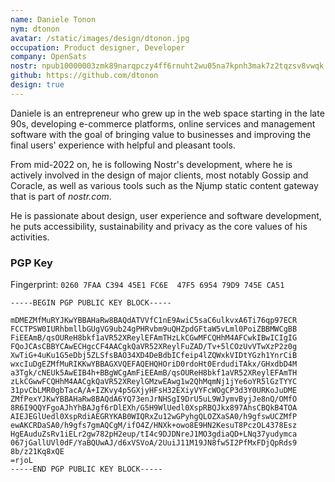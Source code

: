 ```yaml
---
name: Daniele Tonon
nym: dtonon
avatar: /static/images/design/dtonon.jpg
occupation: Product designer, Developer
company: OpenSats
nostr: npub10000003zmk89narqpczy4ff6rnuht2wu05na7kpnh3mak7z2tqzsv8vwqk
github: https://github.com/dtonon
design: true
---
```


Daniele is an entrepreneur who grew up in the web space starting in the late 90s, developing e-commerce platforms, online services and management software with the goal of bringing value to businesses and improving the final users' experience with helpful and pleasant tools.

From mid-2022 on, he is following Nostr's development, where he is actively involved in the design of major clients, most notably Gossip and Coracle, as well as various tools such as the Njump static content gateway that is part of *nostr.com*.

He is passionate about design, user experience and software development, he puts accessibility, sustainability and privacy as the core values of his activities.

### PGP Key

Fingerprint: `0260 7FAA C394 45E1 FC6E  47F5 6954 79D9 745E CA51`

```
-----BEGIN PGP PUBLIC KEY BLOCK-----

mDMEZMfMuRYJKwYBBAHaRw8BAQdATVVfC1nE9AwiC5saC6ulkvxA6Ti76qp97ECR
FCCTPSW0IURhbmllbGUgVG9ub24gPHRvbm9uQHZpdGFtaW5vLml0PoiZBBMWCgBB
FiEEAmB/qsOUReH8bkf1aVR52XReylEFAmTHzLkCGwMFCQHhM4AFCwkIBwICIgIG
FQoJCAsCBBYCAwECHgcCF4AACgkQaVR52XReylFuZAD/Tv+5lCOzUvVTwXzP2z0g
XwTiG+4uKu1G5eDbj5ZLSfsBAO34XD4DeBdbICfeip4lZQWxkVIDtYGzh1YnrCiB
wxcIuDgEZMfMuRIKKwYBBAGXVQEFAQEHQHOriD0rdoHt0ErdudiTAkx/GHxdbD4M
a3Tgk/cNEUk5AwEIB4h+BBgWCgAmFiEEAmB/qsOUReH8bkf1aVR52XReylEFAmTH
zLkCGwwFCQHhM4AACgkQaVR52XReylGMzwEAwg1w2QhMqmNj1jYe6oYR5lGzTYYC
31pvCbLMR0gbTacA/A+IZKvy4p5GXjyHFsH32EXiyVYFcWOgCP3d3Y0URKoJuDME
ZMfPexYJKwYBBAHaRw8BAQdA6YQ73enJrNHSgI9DrU5uL9WJymvByjJe8nQ/OMfO
8R6I9QQYFgoAJhYhBAJgf6rDlEXh/G5H9WlUedl0XspRBQJkx897AhsCBQkB4TOA
AIEJEGlUedl0XspRdiAEGRYKAB0WIQRxZu12wGPyhgQLOZXaSA0/h9gfswUCZMfP
ewAKCRDaSA0/h9gfs7gmAQCgM/ifO4Z/HNXk+owo8E9HN2KesuT8PczOL4378Esz
HgEAuduZsRv1iELr2gw782pH2eup/tI4c9DJDNreJ1MO3gdiaQD+LNq37yudymca
067jGallUVl0dF/YaBQUwAJ/d6xVSVoA/2UuiJ11M19JN8fw5I2PfMxFDjQpRds9
8b/z21Kq8xQE
=rjoL
-----END PGP PUBLIC KEY BLOCK-----
```

